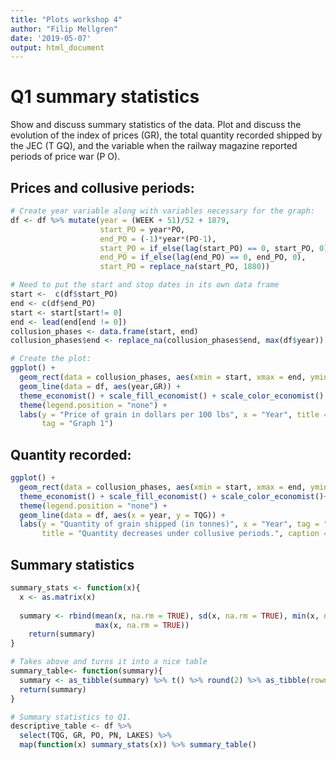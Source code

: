 ```yaml
---
title: "Plots workshop 4"
author: "Filip Mellgren"
date: '2019-05-07'
output: html_document
---
```


# Q1 summary statistics
Show and discuss summary statistics of the data. Plot and discuss the evolution of the index of prices (GR), the total quantity recorded shipped by the JEC (T GQ), and the variable when the railway magazine reported periods of price war (P O).

## Prices and collusive periods:
```r
# Create year variable along with variables necessary for the graph:
df <- df %>% mutate(year = (WEEK + 51)/52 + 1879,
                    start_PO = year*PO,
                    end_PO = (-1)*year*(PO-1),
                    start_PO = if_else(lag(start_PO) == 0, start_PO, 0),
                    end_PO = if_else(lag(end_PO) == 0, end_PO, 0),
                    start_PO = replace_na(start_PO, 1880))
```

```r
# Need to put the start and stop dates in its own data frame
start <-  c(df$start_PO)
end <- c(df$end_PO)
start <- start[start!= 0]
end <- lead(end[end != 0])
collusion_phases <- data.frame(start, end)
collusion_phases$end <- replace_na(collusion_phases$end, max(df$year))

# Create the plot:
ggplot() + 
  geom_rect(data = collusion_phases, aes(xmin = start, xmax = end, ymin = -Inf, ymax = Inf, fill = "red"), alpha = 0.4) +
  geom_line(data = df, aes(year,GR)) +
  theme_economist() + scale_fill_economist() + scale_color_economist() +
  theme(legend.position = "none") +
  labs(y = "Price of grain in dollars per 100 lbs", x = "Year", title = "Collusive periods show higher prices", caption = "Shaded periods indicate periods of collusion according to Railway Review.",
       tag = "Graph 1")

```

## Quantity recorded:
```r
ggplot() +
  geom_rect(data = collusion_phases, aes(xmin = start, xmax = end, ymin = -Inf, ymax = Inf, fill = "red"), alpha = 0.4) +
  theme_economist() + scale_fill_economist() + scale_color_economist()+
  theme(legend.position = "none") +
  geom_line(data = df, aes(x = year, y = TQG)) +
  labs(y = "Quantity of grain shipped (in tonnes)", x = "Year", tag = "Graph 2",
       title = "Quantity decreases under collusive periods.", caption = "Shaded periods indicate periods of collusion according to Railway Review.")
```

## Summary statistics
```r
summary_stats <- function(x){
  x <- as.matrix(x)
  
  summary <- rbind(mean(x, na.rm = TRUE), sd(x, na.rm = TRUE), min(x, na.rm = TRUE), 
                   max(x, na.rm = TRUE))
    return(summary)
}

# Takes above and turns it into a nice table
summary_table<- function(summary){
  summary <- as_tibble(summary) %>% t() %>% round(2) %>% as_tibble(rownames = "Variable") %>% rename ("Mean" = V1, "S.D." = V2, "Min." = V3, "Max." = V4)
  return(summary)
}
```


```r
# Summary statistics to Q1.
descriptive_table <- df %>%
  select(TQG, GR, PO, PN, LAKES) %>% 
  map(function(x) summary_stats(x)) %>% summary_table()
```


